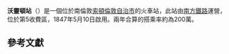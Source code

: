 {{Infobox London station
| name          = 沃靈頓
| image_name    = Wallington station main building.JPG
| fare_zone     = 5
| locale        = 沃靈頓
| borough       = 索頓倫敦自治市
| events1       = Opened
| years1        = 1847年5月10日
| platforms     = 2
| railexits0405 = {{pad}}1.364|symbol=rail
| railexits0506 = {{decrease}} 1.286
| railexits0607 = {{increase}} 1.921
| railexits0708 = {{increase}} 1.961
| railexits0809 = {{decrease}} 1.823
| railexits0910 = {{decrease}} 1.772
| railexits1011 = {{increase}} 1.848
| railexits1112 = {{increase}} 1.958
| railexits1213 = {{increase}} 2.072
| railexits1314 = {{increase}} 2.115
| railcode      = WLT
| dft_category  = C2
| latitude      = 51.3603
| longitude     = -0.1507
| access        = yes
| access_note   = <ref>{{citation step free south east rail}}</ref>
}}
'''沃靈頓站'''（{{lang-en|Wallington railway station}}）是一個位於南倫敦[[索頓倫敦自治市|索頓倫敦自治市]]的火車站，此站由[[南方鐵路|南方鐵路]]運營，位於第5收費區，1847年5月10日啟用。兩年合算的搭乘率約為200萬。
== 參考文獻 ==
{{reflist}}
